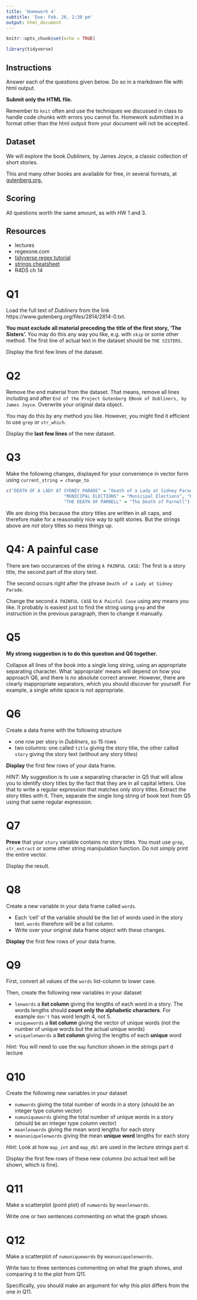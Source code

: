 ```yaml
---
title: 'Homework 4'
subtitle: 'Due: Feb. 26, 2:30 pm'
output: html_document
---
```


```r
knitr::opts_chunk$set(echo = TRUE)
```

```r
library(tidyverse)
```


## Instructions
Answer each of the questions given below. Do so in a markdown file with html output.

**Submit only the HTML file.** 

Remember to `knit` often and use the techniques we discussed in class to handle code chunks with errors you cannot fix. Homework submitted in a format other than the html output from your document will not be accepted.

## Dataset
We will explore the book *Dubliners*, by James Joyce, a classic collection of short stories.

This and many other books are available for free, in several formats, at [gutenberg.org.](https://www.gutenberg.org/)

## Scoring
All questions worth the same amount, as with HW 1 and 3.


## Resources

- lectures
- regexone.com
- [tidyverse regex tutorial](https://stringr.tidyverse.org/articles/regular-expressions.html)
- [strings cheatsheet](https://github.com/rstudio/cheatsheets/raw/master/strings.pdf)
- R4DS ch 14

# Q1
Load the full text of *Dubliners* from the link https://www.gutenberg.org/files/2814/2814-0.txt.

**You must exclude all material preceding the title of the first story, 'The Sisters'.** You may do this any way you like, e.g. with `skip` or some other method. The first line of actual text in the dataset should be `THE SISTERS`.

Display the first few lines of the dataset.

# Q2
Remove the end material from the dataset. That means, remove all lines including and after `End of the Project Gutenberg EBook of Dubliners, by James Joyce`. Overwrite your original data object.

You may do this by any method you like. However, you might find it efficient to use `grep` or `str_which`.

Display the **last few lines** of the new dataset.

# Q3
Make the following changes, displayed for your convenience in vector form using `current_string = change_to`

```r
c("DEATH OF A LADY AT SYDNEY PARADE" = "Death of a Lady at Sidney Parade",
                      "MUNICIPAL ELECTIONS" = "Municipal Elections", "ROYAL EXCHANGE WARD" = "Royal Exchange Ward",
                      "THE DEATH OF PARNELL" = "The Death of Parnell")
```

We are doing this because the story titles are written in all caps, and therefore make for a reasonably nice way to split stories. But the strings above are *not* story titles so mess things up.

# Q4: A painful case
There are two occurances of the string `A PAINFUL CASE`: The first is a story title, the second part of the story text.

The second occurs right after the phrase `Death of a Lady at Sidney Parade`. 

Change the second `A PAINFUL CASE` to `A Painful Case` using any means you like. It probably is easiest just to find the string using `grep` and the instruction in the previous paragraph, then to change it manually.

# Q5

**My strong suggestion is to do this question and Q6 together.**

Collapse all lines of the book into a single long string, using an appropriate separating character. What 'appropriate' means will depend on how you approach Q6, and there is no absolute correct answer. However, there are clearly inappropriate separators, which you should discover for yourself. For example, a single white space is not appropriate.

# Q6

Create a data frame with the following structure

- one row per story in *Dubliners*, so 15 rows
- two columns: one called `title` giving the story title, the other called `story` giving the story text (without any story titles)

**Display** the first few rows of your data frame.

*HINT:* My suggestion is to use a separating character in Q5 that will allow you to identify story titles by the fact that they are in all capital letters. Use that to write a regular expression that matches only story titles. Extract the story titles with it. Then, separate the single long string of book text from Q5 using that same regular expression.

# Q7
**Prove** that your `story` variable contains no story titles. You must use `grep`, `str_extract` or some other string manipulation function. Do not simply print the entire vector.

Display the result.

# Q8
Create a new variable in your data frame called `words`. 

- Each 'cell' of the variable should be the list of words used in the story text. `words` therefore will be a list column. 
- Write over your original data frame object with these changes.

**Display** the first few rows of your data frame.

# Q9
First, convert all values of the `words` list-column to lower case.

Then, create the following new variables in your dataset

- `lenwords` a **list column** giving the lengths of each word in a story. The words lengths should **count only the alphabetic characters**. For example `don't` has word length 4, not 5.
- `uniquewords` a **list column** giving the vector of unique words (not the number of unique words but the actual unique words)
- `uniquelenwords` a **list column** giving the lengths of each **unique** word

*Hint:* You will need to use the `map` function shown in the strings part d lecture

# Q10
Create the following new variables in your dataset

- `numwords` giving the total number of words in a story (should be an integer type column vector)
- `numuniquewords` giving the total number of unique words in a story (should be an integer type column vector)
- `meanlenwords` giving the mean word lengths for each story
- `meanuniquelenwords` giving the mean **unique word** lengths for each story

*Hint:* Look at how `map_int` and `map_dbl` are used in the lecture strings part d.

Display the first few rows of these new columns (no actual text will be shown, which is fine).

# Q11
Make a scatterplot (point plot) of `numwords` by `meanlenwords`. 

Write one or two sentences commenting on what the graph shows.

# Q12
Make a scatterplot of `numuniquewords` by `meanuniquelenwords`. 

Write two to three sentences commenting on what the graph shows, and comparing it to the plot from Q11.

Specifically, you should make an argument for why this plot differs from the one in Q11.